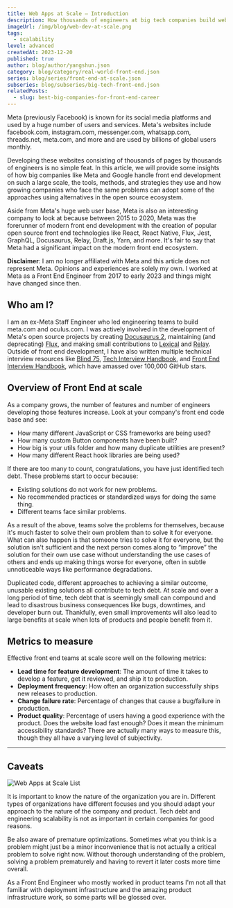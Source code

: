 ```yaml
---
title: Web Apps at Scale – Introduction
description: How thousands of engineers at big tech companies build web apps.
imageUrl: /img/blog/web-dev-at-scale.png
tags:
  - scalability
level: advanced
createdAt: 2023-12-20
published: true
author: blog/author/yangshun.json
category: blog/category/real-world-front-end.json
series: blog/series/front-end-at-scale.json
subseries: blog/subseries/big-tech-front-end.json
relatedPosts:
  - slug: best-big-companies-for-front-end-career
---
```


Meta (previously Facebook) is known for its social media platforms and used by a huge number of users and services. Meta's websites include facebook.com, instagram.com, messenger.com, whatsapp.com, threads.net, meta.com, and more and are used by billions of global users monthly.

Developing these websites consisting of thousands of pages by thousands of engineers is no simple feat. In this article, we will provide some insights of how big companies like Meta and Google handle front end development on such a large scale, the tools, methods, and strategies they use and how growing companies who face the same problems can adopt some of the approaches using alternatives in the open source ecosystem.

Aside from Meta's huge web user base, Meta is also an interesting company to look at because between 2015 to 2020, Meta was the forerunner of modern front end development with the creation of popular open source front end technologies like React, React Native, Flux, Jest, GraphQL, Docusaurus, Relay, Draft.js, Yarn, and more. It's fair to say that Meta had a significant impact on the modern front end ecosystem.

**Disclaimer**: I am no longer affiliated with Meta and this article does not represent Meta. Opinions and experiences are solely my own. I worked at Meta as a Front End Engineer from 2017 to early 2023 and things might have changed since then.

## Who am I?

I am an ex-Meta Staff Engineer who led engineering teams to build meta.com and oculus.com. I was actively involved in the development of Meta's open source projects by creating [Docusaurus 2](https://docusaurus.io/), maintaining (and deprecating) [Flux](https://github.com/facebookarchive/flux), and making small contributions to [Lexical](https://lexical.dev/) and [Relay](https://relay.dev/). Outside of front end development, I have also written multiple technical interview resources like [Blind 75](https://leetcode.com/discuss/general-discussion/460599/blind-75-leetcode-questions), [Tech Interview Handbook](https://www.techinterviewhandbook.org/), and [Front End Interview Handbook](https://www.frontendinterviewhandbook.com/), which have amassed over 100,000 GitHub stars.

## Overview of Front End at scale

As a company grows, the number of features and number of engineers developing those features increase. Look at your company's front end code base and see:

- How many different JavaScript or CSS frameworks are being used?
- How many custom Button components have been built?
- How big is your utils folder and how many duplicate utilities are present?
- How many different React hook libraries are being used?

If there are too many to count, congratulations, you have just identified tech debt. These problems start to occur because:

- Existing solutions do not work for new problems.
- No recommended practices or standardized ways for doing the same thing.
- Different teams face similar problems.

As a result of the above, teams solve the problems for themselves, because it's much faster to solve their own problem than to solve it for everyone. What can also happen is that someone tries to solve it for everyone, but the solution isn't sufficient and the next person comes along to “improve” the solution for their own use case without understanding the use cases of others and ends up making things worse for everyone, often in subtle unnoticeable ways like performance degradations.

Duplicated code, different approaches to achieving a similar outcome, unusable existing solutions all contribute to tech debt. At scale and over a long period of time, tech debt that is seemingly small can compound and lead to disastrous business consequences like bugs, downtimes, and developer burn out. Thankfully, even small improvements will also lead to large benefits at scale when lots of products and people benefit from it.

## Metrics to measure

Effective front end teams at scale score well on the following metrics:

- **Lead time for feature development**: The amount of time it takes to develop a feature, get it reviewed, and ship it to production.
- **Deployment frequency**: How often an organization successfully ships new releases to production.
- **Change failure rate**: Percentage of changes that cause a bug/failure in production.
- **Product quality**: Percentage of users having a good experience with the product. Does the website load fast enough? Does it mean the minimum accessibility standards? There are actually many ways to measure this, though they all have a varying level of subjectivity.

---

## Caveats

![Web Apps at Scale List](/img/blog/web-apps-at-scale-list.jpg)

It is important to know the nature of the organization you are in. Different types of organizations have different focuses and you should adapt your approach to the nature of the company and product. Tech debt and engineering scalability is not as important in certain companies for good reasons.

Be also aware of premature optimizations. Sometimes what you think is a problem might just be a minor inconvenience that is not actually a critical problem to solve right now. Without thorough understanding of the problem, solving a problem prematurely and having to revert it later costs more time overall.

As a Front End Engineer who mostly worked in product teams I'm not all that familiar with deployment infrastructure and the amazing product infrastructure work, so some parts will be glossed over.
